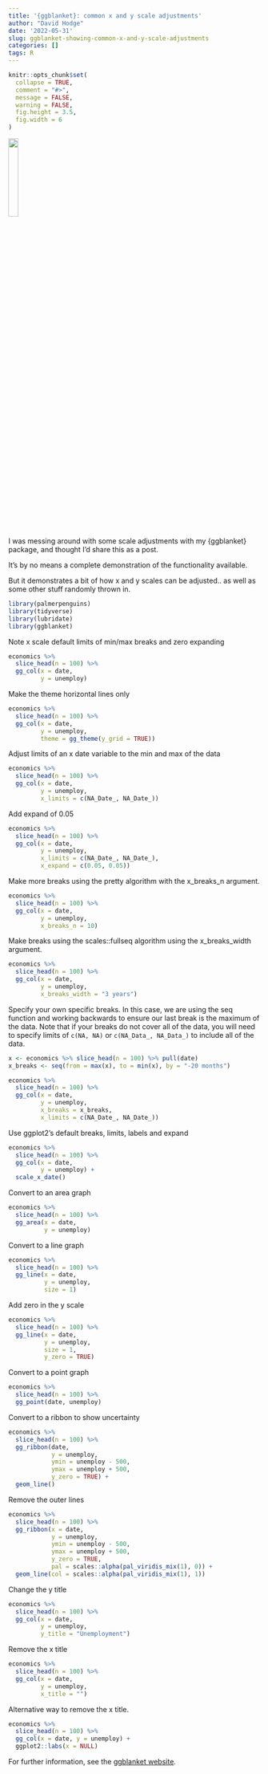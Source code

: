 ```yaml
---
title: '{ggblanket}: common x and y scale adjustments'
author: "David Hodge"
date: '2022-05-31'
slug: ggblanket-showing-common-x-and-y-scale-adjustments
categories: []
tags: R
---
```


```r
knitr::opts_chunk$set(
  collapse = TRUE,
  comment = "#>",
  message = FALSE,
  warning = FALSE,
  fig.height = 3.5, 
  fig.width = 6
)
```

![](logo.png){width="20%"}

I was messing around with some scale adjustments with my {ggblanket} package, and thought I'd share this as a post.

It's by no means a complete demonstration of the functionality available. 

But it demonstrates a bit of how x and y scales can be adjusted.. as well as some other stuff randomly thrown in.

```r
library(palmerpenguins)
library(tidyverse)
library(lubridate)
library(ggblanket)
```

Note x scale default limits of min/max breaks and zero expanding

```r
economics %>% 
  slice_head(n = 100) %>% 
  gg_col(x = date, 
         y = unemploy)
```

Make the theme horizontal lines only

```r
economics %>% 
  slice_head(n = 100) %>% 
  gg_col(x = date, 
         y = unemploy, 
         theme = gg_theme(y_grid = TRUE))
```

Adjust limits of an x date variable to the min and max of the data

```r
economics %>%
  slice_head(n = 100) %>% 
  gg_col(x = date, 
         y = unemploy, 
         x_limits = c(NA_Date_, NA_Date_))
```

Add expand of 0.05

```r
economics %>% 
  slice_head(n = 100) %>% 
  gg_col(x = date, 
         y = unemploy, 
         x_limits = c(NA_Date_, NA_Date_),
         x_expand = c(0.05, 0.05))
```

Make more breaks using the pretty algorithm with the x_breaks_n argument.

```r
economics %>% 
  slice_head(n = 100) %>% 
  gg_col(x = date, 
         y = unemploy, 
         x_breaks_n = 10)
```

Make breaks using the scales::fullseq algorithm using the x_breaks_width argument.

```r
economics %>% 
  slice_head(n = 100) %>% 
  gg_col(x = date, 
         y = unemploy, 
         x_breaks_width = "3 years")
```

Specify your own specific breaks. In this case, we are using the seq function and working backwards to ensure our last break is the maximum of the data. Note that if your breaks do not cover all of the data, you will need to specify limits of `c(NA, NA)` or `c(NA_Data_, NA_Data_)` to include all of the data. 

```r
x <- economics %>% slice_head(n = 100) %>% pull(date)
x_breaks <- seq(from = max(x), to = min(x), by = "-20 months")

economics %>% 
  slice_head(n = 100) %>% 
  gg_col(x = date, 
         y = unemploy, 
         x_breaks = x_breaks,
         x_limits = c(NA_Date_, NA_Date_))
```

Use ggplot2's default breaks, limits, labels and expand

```r
economics %>% 
  slice_head(n = 100) %>% 
  gg_col(x = date, 
         y = unemploy) +
  scale_x_date()
```

Convert to an area graph

```r
economics %>% 
  slice_head(n = 100) %>% 
  gg_area(x = date, 
          y = unemploy)
```

Convert to a line graph

```r
economics %>% 
  slice_head(n = 100) %>% 
  gg_line(x = date, 
          y = unemploy,
          size = 1)
```

Add zero in the y scale

```r
economics %>% 
  slice_head(n = 100) %>% 
  gg_line(x = date, 
          y = unemploy, 
          size = 1,
          y_zero = TRUE)
```

Convert to a point graph

```r
economics %>% 
  slice_head(n = 100) %>% 
  gg_point(date, unemploy)
```

Convert to a ribbon to show uncertainty

```r
economics %>% 
  slice_head(n = 100) %>% 
  gg_ribbon(date, 
            y = unemploy, 
            ymin = unemploy - 500, 
            ymax = unemploy + 500, 
            y_zero = TRUE) +
  geom_line()

```

Remove the outer lines

```r
economics %>% 
  slice_head(n = 100) %>% 
  gg_ribbon(x = date, 
            y = unemploy, 
            ymin = unemploy - 500, 
            ymax = unemploy + 500, 
            y_zero = TRUE,
            pal = scales::alpha(pal_viridis_mix(1), 0)) +
  geom_line(col = scales::alpha(pal_viridis_mix(1), 1))
```

Change the y title

```r
economics %>% 
  slice_head(n = 100) %>% 
  gg_col(x = date, 
         y = unemploy, 
         y_title = "Unemployment")
```

Remove the x title

```r
economics %>% 
  slice_head(n = 100) %>% 
  gg_col(x = date, 
         y = unemploy, 
         x_title = "")
```

Alternative way to remove the x title.

```r
economics %>% 
  slice_head(n = 100) %>% 
  gg_col(x = date, y = unemploy) +
  ggplot2::labs(x = NULL)
```

For further information, see the [ggblanket website](https://davidhodge931.github.io/ggblanket/).
